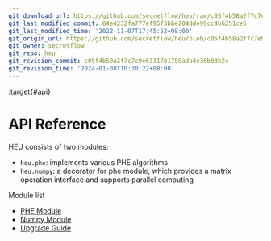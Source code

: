 ```yaml
---
git_download_url: https://github.com/secretflow/heu/raw/c05f4b58a2f7c7e9e6331781758adb4e36b03b2c/docs/references/index.rst
git_last_modified_commit: 84e4232fa777ef95f3bbe204dde99cc4b6251ce6
git_last_modified_time: '2022-11-07T17:45:52+08:00'
git_origin_url: https://github.com/secretflow/heu/blob/c05f4b58a2f7c7e9e6331781758adb4e36b03b2c/docs/references/index.rst
git_owner: secretflow
git_repo: heu
git_revision_commit: c05f4b58a2f7c7e9e6331781758adb4e36b03b2c
git_revision_time: '2024-01-08T10:30:22+08:00'
---
```


:target{#api}

# API Reference

HEU consists of two modules:

- `heu.phe`: implements various PHE algorithms
- `heu.numpy`: a decorator for phe module, which provides a matrix operation interface and supports parallel computing

Module list

<TableOfContents>


  - [PHE Module](phe_api.mdx)
  - [Numpy Module](numpy_api.mdx)
  - [Upgrade Guide](upgrade_guide.mdx)
</TableOfContents>
